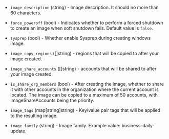 <!-- Code generated from the comments of the TencentCloudImageConfig struct in builder/tencentcloud/cvm/image_config.go; DO NOT EDIT MANUALLY -->

- `image_description` (string) - Image description. It should no more than 60 characters.

- `force_poweroff` (bool) - Indicates whether to perform a forced shutdown to
  create an image when soft shutdown fails. Default value is `false`.

- `sysprep` (bool) - Whether enable Sysprep during creating windows image.

- `image_copy_regions` ([]string) - regions that will be copied to after
  your image created.

- `image_share_accounts` ([]string) - accounts that will be shared to
  after your image created.

- `is_share_org_members` (bool) - After creating the image,
  whether to share it with other accounts in the organization
  where the current account is located.
  The image can be copied to a maximum of 50 accounts,
  with ImageShareAccounts being the priority.

- `image_tags` (map[string]string) - Key/value pair tags that will be applied to the resulting image.

- `image_family` (string) - Image family. Example value: business-daily-update.

<!-- End of code generated from the comments of the TencentCloudImageConfig struct in builder/tencentcloud/cvm/image_config.go; -->
